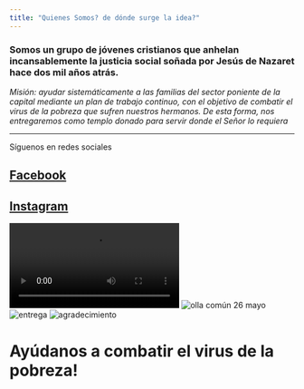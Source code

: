 ```yaml
---
title: "Quienes Somos? de dónde surge la idea?"
---
```

### Somos un grupo de jóvenes cristianos que anhelan incansablemente la justicia social soñada por Jesús de Nazaret hace dos mil años atrás.

*Misión: ayudar sistemáticamente a las familias del sector poniente de la capital mediante un plan de trabajo continuo, con el objetivo de combatir el virus de la pobreza que sufren nuestros hermanos. De esta forma, nos entregaremos como templo donado para servir donde el Señor lo requiera*

---

Síguenos en redes sociales

## [Facebook](https://www.facebook.com/Parroquia-Cristo-de-Ema%C3%BAs-90180038266)

## [Instagram](https://instagram.com/granitos_de_mostazas?igshid=18tbl1w6vdv02)

![video niña](Capturas/nina.mp4)
![olla común 26 mayo](Capturas/ollacomun_26mayo.jpeg)
![entrega](Capturas/fidel.jpeg)
![agradecimiento](Capturas/Don_Patricio.jpeg)

# Ayúdanos a combatir el virus de la pobreza!